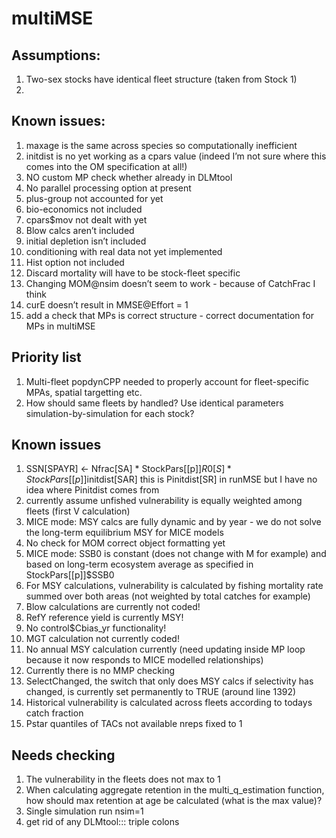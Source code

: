 
# multiMSE

## Assumptions:
1. Two-sex stocks have identical fleet structure (taken from Stock 1)
2.


## Known issues:
  1. maxage is the same across species so computationally inefficient
  2. initdist is no yet working as a cpars value (indeed I'm not sure where this comes into the OM specification at all!)
  3. NO custom MP check whether already in DLMtool
  4. No parallel processing option at present
  5. plus-group not accounted for yet
  6. bio-economics not included
  7. cpars$mov not dealt with yet
  8. Blow calcs aren't included 
  9. initial depletion isn't included
  10. conditioning with real data not yet implemented
  11. Hist option not included
  12. Discard mortality will have to be stock-fleet specific
  13. Changing MOM@nsim doesn't seem to work - because of CatchFrac I think
  14. curE doesn't result in MMSE@Effort = 1
  15. add a check that MPs is correct structure - correct documentation for MPs in multiMSE

## Priority list
  1. Multi-fleet popdynCPP needed to properly account for fleet-specific MPAs, spatial targetting etc.
  2. How should same fleets by handled? Use identical parameters simulation-by-simulation for each stock?

## Known issues
  1) SSN[SPAYR] <- Nfrac[SA] * StockPars[[p]]$R0[S] * StockPars[[p]]$initdist[SAR]  this is Pinitdist[SR] in runMSE but I have no idea where Pinitdist comes from
  2) currently assume unfished vulnerability is equally weighted among fleets (first V calculation)
  3) MICE mode: MSY calcs are fully dynamic and by year - we do not solve the long-term equilibrium MSY for MICE models
  4) No check for MOM correct object formatting yet
  5) MICE mode: SSB0 is constant (does not change with M for example) and based on long-term ecosystem average as specified in StockPars[[p]]$SSB0
  6) For MSY calculations, vulnerability is calculated by fishing mortality rate summed over both areas (not weighted by total catches for example)
  7) Blow calculations are currently not coded!
  8) RefY reference yield is currently MSY!
  9) No control$Cbias_yr functionality!
  10) MGT calculation not currently coded!
  11) No annual MSY calculation currently (need updating inside MP loop because it now responds to MICE modelled relationships)
  12) Currently there is no MMP checking
  13) SelectChanged, the switch that only does MSY calcs if selectivity has changed, is currently set permanently to TRUE (around line 1392)
  14) Historical vulnerability is calculated across fleets according to todays catch fraction
  15) Pstar quantiles of TACs not available nreps fixed to 1


## Needs checking
  1) The vulnerability in the fleets does not max to 1
  2) When calculating aggregate retention in the multi_q_estimation function, how should max retention at age be calculated (what is the max value)?
  3) Single simulation run nsim=1
  4) get rid of any DLMtool::: triple colons
  
  
  
  


